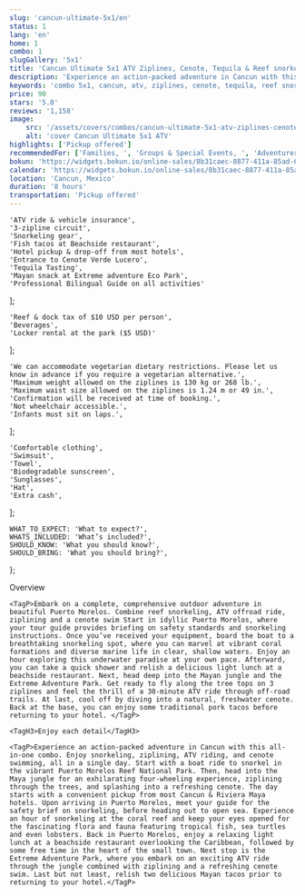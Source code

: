 ```yaml
---
slug: 'cancun-ultimate-5x1/en'
status: 1
lang: 'en'
home: 1
combo: 1
slugGallery: '5x1'
title: 'Cancun Ultimate 5x1 ATV Ziplines, Cenote, Tequila & Reef snorkel'
description: 'Experience an action-packed adventure in Cancun with this all-in-one combo. Enjoy snorkeling, ziplining, ATV riding, and cenote swimming, all in a single day. Start with a boat ride to snorkel in the vibrant Puerto Morelos Reef National Park.'
keywords: 'combo 5x1, cancun, atv, ziplines, cenote, tequila, reef snorkel, atv experience, ziplines adventure, cenote swim, tequila tasting, reef snorkeling'
price: 90
stars: '5.0'
reviews: '1,158'
image:
    src: '/assets/covers/combos/cancun-ultimate-5x1-atv-ziplines-cenote-tequila-reef-snorke.webp'
    alt: 'cover Cancun Ultimate 5x1 ATV'
highlights: ['Pickup offered']
recommendedFor: ['Families, ', 'Groups & Special Events, ', 'Adventurers']
bokun: 'https://widgets.bokun.io/online-sales/8b31caec-8877-411a-85ad-682828170619/experience/888243?partialView=1'
calendar: 'https://widgets.bokun.io/online-sales/8b31caec-8877-411a-85ad-682828170619/experience-calendar/888243'
location: 'Cancun, Mexico'
duration: '8 hours'
transportation: 'Pickup offered'
---
```



    'ATV ride & vehicle insurance',
    '3-zipline circuit',
    'Snorkeling gear',
    'Fish tacos at Beachside restaurant',
    'Hotel pickup & drop-off from most hotels',
    'Entrance to Cenote Verde Lucero',
    'Tequila Tasting',
    'Mayan snack at Extreme adventure Eco Park',
    'Professional Bilingual Guide on all activities'
];

    'Reef & dock tax of $10 USD per person',
    'Beverages',
    'Locker rental at the park ($5 USD)'
];

    'We can accommodate vegetarian dietary restrictions. Please let us know in advance if you require a vegetarian alternative.',
    'Maximum weight allowed on the ziplines is 130 kg or 268 lb.',
    'Maximum waist size allowed on the ziplines is 1.24 m or 49 in.',
    'Confirmation will be received at time of booking.',
    'Not wheelchair accessible.',
    'Infants must sit on laps.',
];

    'Comfortable clothing',
    'Swimsuit',
    'Towel',
    'Biodegradable sunscreen',
    'Sunglasses',
    'Hat',
    'Extra cash',
];

    WHAT_TO_EXPECT: 'What to expect?',
    WHATS_INCLUDED: 'What’s included?',
    SHOULD_KNOW: 'What you should know?',
    SHOULD_BRING: 'What you should bring?',
};

<Accordion client:visible title={titles.WHAT_TO_EXPECT} idHash="whatToExpect">
    <TagH2>Overview</TagH2>

    <TagP>Embark on a complete, comprehensive outdoor adventure in beautiful Puerto Morelos. Combine reef snorkeling, ATV offroad ride, ziplining and a cenote swim Start in idyllic Puerto Morelos, where your tour guide provides briefing on safety standards and snorkeling instructions. Once you’ve received your equipment, board the boat to a breathtaking snorkeling spot, where you can marvel at vibrant coral formations and diverse marine life in clear, shallow waters. Enjoy an hour exploring this underwater paradise at your own pace. Afterward, you can take a quick shower and relish a delicious light lunch at a beachside restaurant. Next, head deep into the Mayan jungle and the Extreme Adventure Park. Get ready to fly along the tree tops on 3 ziplines and feel the thrill of a 30-minute ATV ride through off-road trails. At last, cool off by diving into a natural, freshwater cenote. Back at the base, you can enjoy some traditional pork tacos before returning to your hotel. </TagP>

    <TagH3>Enjoy each detail</TagH3>

    <TagP>Experience an action-packed adventure in Cancun with this all-in-one combo. Enjoy snorkeling, ziplining, ATV riding, and cenote swimming, all in a single day. Start with a boat ride to snorkel in the vibrant Puerto Morelos Reef National Park. Then, head into the Maya jungle for an exhilarating four-wheeling experience, ziplining through the trees, and splashing into a refreshing cenote. The day starts with a convenient pickup from most Cancun & Riviera Maya hotels. Upon arriving in Puerto Morelos, meet your guide for the safety brief on snorkeling, before heading out to open sea. Experience an hour of snorkeling at the coral reef and keep your eyes opened for the fascinating flora and fauna featuring tropical fish, sea turtles and even lobsters. Back in Puerto Morelos, enjoy a relaxing light lunch at a beachside restaurant overlooking the Caribbean, followed by some free time in the heart of the small town. Next stop is the Extreme Adventure Park, where you embark on an exciting ATV ride through the jungle combined with ziplining and a refreshing cenote swim. Last but not least, relish two delicious Mayan tacos prior to returning to your hotel.</TagP>
</Accordion>

<Accordion client:visible title={titles.WHATS_INCLUDED} idHash="whatsIncluded">
    <Inclusions includes={includes} notIncludes={notIncludes} />
</Accordion>

<Accordion client:visible title={titles.SHOULD_KNOW} idHash="whatYouShouldKnow">
    <ShouldKnow shouldKnow={shouldKnow} />
</Accordion>

<Accordion client:visible title={titles.SHOULD_BRING} idHash="whatYouShouldBring">
    <ShouldBring shouldBring={shouldBring} />
</Accordion>
